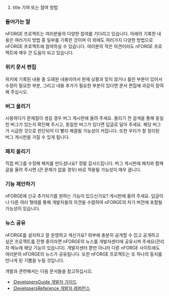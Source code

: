 #title 기여 또는 참여 방법

=== 들어가는 말 ===
nFORGE 프로젝트는 여러분들의 다양한 참여를 기다리고 있습니다. 아래의 기록한 내용은 여러가지 방법 중 일부를 기록한 것이며 이 외에도 여러가지 다양한 방법으로 nFORGE 프로젝트에 참여하실 수 있습니다. 여러분의 작은 의견이라도 nFORGE 프로젝트에 매우 큰 도움이 되고 있습니다.

=== 위키 문서 편집 ===
위키에 기록된 내용 중 오래된 내용이어서 현재 상황과 맞지 않거나 틀린 부분이 있어서 수정이 필요한 부분, 그리고 내용 추가가 필요한 부분이 있다면 문서 편집에 과감히 참여해 주십시오.

=== 버그 올리기 ===
사용하다가 문제점이 생길 경우 버그 게시판에 올려 주세요. 올리기 전 검색을 통해 동일한 버그가 있는지 확인해 주시고, 동일한 버그가 있다면 답글로 달아 주세요. 해당 버그가 시급한 것으로 판단되어 더 빨리 해결될 가능성이 커집니다. 또한 우리가 잘 정리된 버그 게시판을 가질 수 있게 됩니다.

=== 패치 올리기 ===
직접 버그를 수정해 패치를 만드셨나요? 정말 감사드립니다. 버그 게시판에 패치와 함께 글을 올려 주시면 (큰 문제가 없을 경우) 바로 적용될 가능성이 매우 큽니다.

=== 기능 제안하기 ===
nFORGE에 신규 추가되기를 원하는 기능이 있으신가요? 게시판에 올려 주세요. 답글이나 다른 여러 형태를 통해 개발자들의 의견을 수렴하여 nFORGE의 차기 버전에 포함될 가능성이 있습니다.

=== 뉴스 공유 ===
nFORGE를 설치하고 잘 운영하고 계신가요? 외부에 충분히 공개할 수 있고 공개하고 싶은 프로젝트를 진행 중이라면 nFORGE의 뉴스를 개발자센터에 공유시켜 주세요(관리자 메뉴에 해당 기능이 있습니다). 개발자센터 뿐만 아니라 다른 nFORGE 사이트에도 여러분의 nFORGE의 뉴스가 공유됩니다. 또한 nFORGE 프로젝트는 또 하나의 동지를 만나게 된 기쁨을 누릴 것입니다.

개발과 관련해서는 다음 문서들을 참고하십시오.

* [[:DevelopersGuide 개발자 가이드]]
* [[:DevelopersReference 개발자 레퍼런스]]
